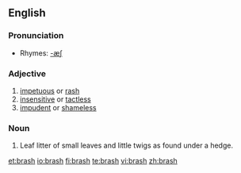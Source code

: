 ==English==

===Pronunciation===
*Rhymes: [[Rhymes:English:-æʃ|-æʃ]]

===Adjective===
{{en-adj}}

# [[impetuous]] or [[rash]]
# [[insensitive]] or [[tactless]]
# [[impudent]] or [[shameless]]

===Noun===
{{en-noun|-}}

# Leaf litter of small leaves and little twigs as found under a hedge.

[[et:brash]]
[[io:brash]]
[[fi:brash]]
[[te:brash]]
[[vi:brash]]
[[zh:brash]]